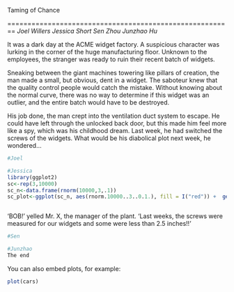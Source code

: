 Taming of Chance

========================================================
*Joel Willers*
*Jessica Short*
*Sen Zhou*
*Junzhao Hu*

It was a dark day at the ACME widget factory. A suspicious character was lurking in the corner of the huge manufacturing floor. Unknown to the employees, the stranger was ready to ruin their recent batch of widgets.

Sneaking between the giant machines towering like pillars of creation, the man made a small, but obvious, dent in a widget. The saboteur knew that the quality control people would catch the mistake. Without knowing about the normal curve, there was no way to determine if this widget was an outlier, and the entire batch would have to be destroyed.

His job done, the man crept into the ventilation duct system to escape. He could have left through the unlocked back door, but this made him feel more like a spy, which was his childhood dream. Last week, he had switched the screws of the widgets. What would be his diabolical plot next week, he wondered...

```r
#Joel
```
```r
#Jessica
library(ggplot2)
sc<-rep(3,10000)
sc_n<-data.frame(rnorm(10000,3,.1))
sc_plot<-ggplot(sc_n, aes(rnorm.10000..3..0.1.), fill = I("red")) +  geom_density(alpha = 0.2) 



```
'BOB!' yelled Mr. X, the manager of the plant. 'Last weeks, the screws were measured for our widgets and some were less than 2.5 inches!!'

```r
#Sen
```
```r
#Junzhao
The end

```
You can also embed plots, for example:

```r
plot(cars)
```

